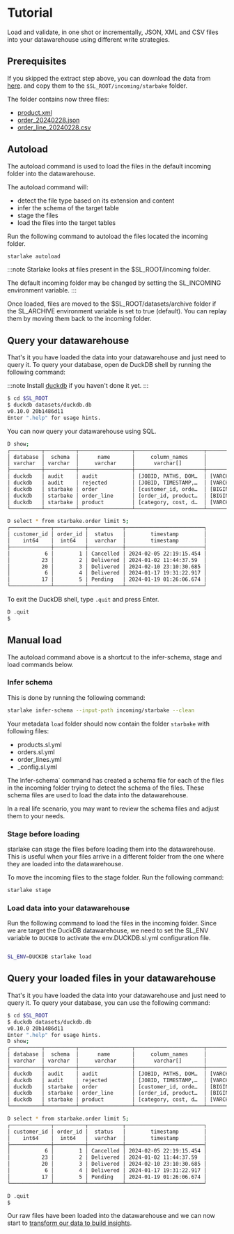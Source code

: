 # Tutorial

Load and validate, in one shot or incrementally, JSON, XML and CSV files into your datawarehouse using different write strategies.

## Prerequisites

If you skipped the extract step above, you can download the data from [here](https://github.com/starlake-ai/starlake/tree/master/samples/starbake/sample-data/starbake).
and copy them to the `$SL_ROOT/incoming/starbake` folder.

The folder contains now three files:
- [product.xml](https://raw.githubusercontent.com/starlake-ai/starlake/master/samples/starbake/sample-data/starbake/product.xml)
- [order_20240228.json](https://raw.githubusercontent.com/starlake-ai/starlake/master/samples/starbake/sample-data/starbake/order_202403011414.json)
- [order_line_20240228.csv](https://raw.githubusercontent.com/starlake-ai/starlake/master/samples/starbake/sample-data/starbake/order_line_202403011415.csv)

## Autoload
The autoload command is used to load the files in the default incoming folder into the datawarehouse.

The autoload command will:
- detect the file type based on its extension and content
- infer the schema of the target table
- stage the files
- load the files into the target tables

Run the following command to autoload the files located the incoming folder.

```bash
starlake autoload
```

:::note
Starlake looks at files present in the $SL_ROOT/incoming folder.

The default incoming folder may be changed by setting the SL_INCOMING environment variable.
:::


Once loaded, files are moved to the $SL_ROOT/datasets/archive folder if the SL_ARCHIVE environment variable is set to true (default).
You can replay them by moving them back to the incoming folder.


## Query your datawarehouse
That's it you have loaded the data into your datawarehouse and just need to query it.
To query your database, open de DuckDB shell by running the following command:

:::note
Install [duckdb](https://duckdb.org/docs/installation/) if you haven't done it yet.
:::

```bash
$ cd $SL_ROOT
$ duckdb datasets/duckdb.db
v0.10.0 20b1486d11
Enter ".help" for usage hints.
```

You can now query your datawarehouse using SQL.

```bash
D show;
┌──────────┬──────────┬─────────────────┬──────────────────────┬───────────────────────────────────────────────────────────────────────────────────────────────────┬───────────┐
│ database │  schema  │      name       │     column_names     │                                           column_types                                            │ temporary │
│ varchar  │ varchar  │     varchar     │      varchar[]       │                                             varchar[]                                             │  boolean  │
├──────────┼──────────┼─────────────────┼──────────────────────┼───────────────────────────────────────────────────────────────────────────────────────────────────┼───────────┤
│ duckdb   │ audit    │ audit           │ [JOBID, PATHS, DOM…  │ [VARCHAR, VARCHAR, VARCHAR, VARCHAR, BOOLEAN, BIGINT, BIGINT, BIGINT, TIMESTAMP, INTEGER, VARCH…  │ false     │
│ duckdb   │ audit    │ rejected        │ [JOBID, TIMESTAMP,…  │ [VARCHAR, TIMESTAMP, VARCHAR, VARCHAR, VARCHAR, VARCHAR]                                          │ false     │
│ duckdb   │ starbake │ order           │ [customer_id, orde…  │ [BIGINT, BIGINT, VARCHAR, TIMESTAMP]                                                              │ false     │
│ duckdb   │ starbake │ order_line      │ [order_id, product…  │ [BIGINT, BIGINT, BIGINT, DOUBLE]                                                                  │ false     │
│ duckdb   │ starbake │ product         │ [category, cost, d…  │ [VARCHAR, DOUBLE, VARCHAR, VARCHAR, DOUBLE, BIGINT]                                               │ false     │
└──────────┴──────────┴─────────────────┴──────────────────────┴───────────────────────────────────────────────────────────────────────────────────────────────────┴───────────┘

D select * from starbake.order limit 5;
┌─────────────┬──────────┬───────────┬─────────────────────────┐
│ customer_id │ order_id │  status   │        timestamp        │
│    int64    │  int64   │  varchar  │        timestamp        │
├─────────────┼──────────┼───────────┼─────────────────────────┤
│           6 │        1 │ Cancelled │ 2024-02-05 22:19:15.454 │
│          23 │        2 │ Delivered │ 2024-01-02 11:44:37.59  │
│          20 │        3 │ Delivered │ 2024-02-10 23:10:30.685 │
│           6 │        4 │ Delivered │ 2024-01-17 19:31:22.917 │
│          17 │        5 │ Pending   │ 2024-01-19 01:26:06.674 │
└─────────────┴──────────┴───────────┴─────────────────────────┘
```

To exit the DuckDB shell, type `.quit` and press Enter.

```bash
D .quit
$
```

## Manual load

The autoload command above is a shortcut to the infer-schema, stage and load commands below.

### Infer schema
This is done by running the following command:

```bash
starlake infer-schema --input-path incoming/starbake --clean
```

Your metadata `load` folder should now contain the folder `starbake` with following files:
- products.sl.yml
- orders.sl.yml
- order_lines.yml
- _config.sl.yml

The ìnfer-schema` command has created a schema file for each of the files in the incoming folder trying to detect the schema of the files.
These schema files are used to load the data into the datawarehouse.

In a real life scenario, you may want to review the schema files and adjust them to your needs.

### Stage before loading
starlake can stage the files before loading them into the datawarehouse.
This is useful when your files arrive in a different folder from the one where they are loaded into the datawarehouse.

To move the incoming files to the stage folder. Run the following command:

```bash
starlake stage
```


### Load data into your datawarehouse

Run the following command to load the files in the incoming folder.
Since we are target the DuckDB datawarehouse, we need to set the SL_ENV variable to `DUCKDB` to activate the env.DUCKDB.sl.yml configuration file.

```bash

SL_ENV=DUCKDB starlake load

```

## Query your loaded files in your datawarehouse
That's it you have loaded the data into your datawarehouse and just need to query it.
To query your database, you can use the following command:

```bash
$ cd $SL_ROOT
$ duckdb datasets/duckdb.db
v0.10.0 20b1486d11
Enter ".help" for usage hints.
D show;
┌──────────┬──────────┬─────────────────┬──────────────────────┬───────────────────────────────────────────────────────────────────────────────────────────────────┬───────────┐
│ database │  schema  │      name       │     column_names     │                                           column_types                                            │ temporary │
│ varchar  │ varchar  │     varchar     │      varchar[]       │                                             varchar[]                                             │  boolean  │
├──────────┼──────────┼─────────────────┼──────────────────────┼───────────────────────────────────────────────────────────────────────────────────────────────────┼───────────┤
│ duckdb   │ audit    │ audit           │ [JOBID, PATHS, DOM…  │ [VARCHAR, VARCHAR, VARCHAR, VARCHAR, BOOLEAN, BIGINT, BIGINT, BIGINT, TIMESTAMP, INTEGER, VARCH…  │ false     │
│ duckdb   │ audit    │ rejected        │ [JOBID, TIMESTAMP,…  │ [VARCHAR, TIMESTAMP, VARCHAR, VARCHAR, VARCHAR, VARCHAR]                                          │ false     │
│ duckdb   │ starbake │ order           │ [customer_id, orde…  │ [BIGINT, BIGINT, VARCHAR, TIMESTAMP]                                                              │ false     │
│ duckdb   │ starbake │ order_line      │ [order_id, product…  │ [BIGINT, BIGINT, BIGINT, DOUBLE]                                                                  │ false     │
│ duckdb   │ starbake │ product         │ [category, cost, d…  │ [VARCHAR, DOUBLE, VARCHAR, VARCHAR, DOUBLE, BIGINT]                                               │ false     │
└──────────┴──────────┴─────────────────┴──────────────────────┴───────────────────────────────────────────────────────────────────────────────────────────────────┴───────────┘

D select * from starbake.order limit 5;
┌─────────────┬──────────┬───────────┬─────────────────────────┐
│ customer_id │ order_id │  status   │        timestamp        │
│    int64    │  int64   │  varchar  │        timestamp        │
├─────────────┼──────────┼───────────┼─────────────────────────┤
│           6 │        1 │ Cancelled │ 2024-02-05 22:19:15.454 │
│          23 │        2 │ Delivered │ 2024-01-02 11:44:37.59  │
│          20 │        3 │ Delivered │ 2024-02-10 23:10:30.685 │
│           6 │        4 │ Delivered │ 2024-01-17 19:31:22.917 │
│          17 │        5 │ Pending   │ 2024-01-19 01:26:06.674 │
└─────────────┴──────────┴───────────┴─────────────────────────┘

D .quit
$
```

Our raw files have been loaded into the datawarehouse and we can now start to [transform our data to build insights](../transform/tutorial).

